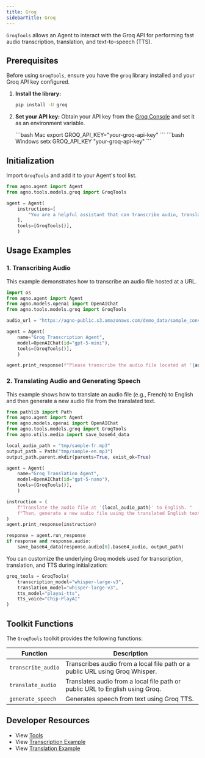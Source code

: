 ```yaml
---
title: Groq
sidebarTitle: Groq
---
```


`GroqTools` allows an Agent to interact with the Groq API for performing fast audio transcription, translation, and text-to-speech (TTS).

## Prerequisites

Before using `GroqTools`, ensure you have the `groq` library installed and your Groq API key configured.

1.  **Install the library:**
    ```bash
    pip install -U groq
    ```

2.  **Set your API key:** Obtain your API key from the [Groq Console](https://console.groq.com/keys) and set it as an environment variable.

    <CodeGroup>
    ```bash Mac
    export GROQ_API_KEY="your-groq-api-key"
    ```
    ```bash Windows
    setx GROQ_API_KEY "your-groq-api-key"
    ```
    </CodeGroup>

## Initialization

Import `GroqTools` and add it to your Agent's tool list.

```python
from agno.agent import Agent
from agno.tools.models.groq import GroqTools

agent = Agent(
    instructions=[
        "You are a helpful assistant that can transcribe audio, translate text and generate speech."
    ],
    tools=[GroqTools()],
    )
```



## Usage Examples

### 1. Transcribing Audio

This example demonstrates how to transcribe an audio file hosted at a URL.

```python transcription_agent.py
import os
from agno.agent import Agent
from agno.models.openai import OpenAIChat
from agno.tools.models.groq import GroqTools

audio_url = "https://agno-public.s3.amazonaws.com/demo_data/sample_conversation.wav"

agent = Agent(
    name="Groq Transcription Agent",
    model=OpenAIChat(id="gpt-5-mini"),
    tools=[GroqTools()],
    )

agent.print_response(f"Please transcribe the audio file located at '{audio_url}'")
```

### 2. Translating Audio and Generating Speech

This example shows how to translate an audio file (e.g., French) to English and then generate a new audio file from the translated text.

```python translation_agent.py
from pathlib import Path
from agno.agent import Agent
from agno.models.openai import OpenAIChat
from agno.tools.models.groq import GroqTools
from agno.utils.media import save_base64_data

local_audio_path = "tmp/sample-fr.mp3"
output_path = Path("tmp/sample-en.mp3")
output_path.parent.mkdir(parents=True, exist_ok=True)

agent = Agent(
    name="Groq Translation Agent",
    model=OpenAIChat(id="gpt-5-nano"),
    tools=[GroqTools()],
    )

instruction = (
    f"Translate the audio file at '{local_audio_path}' to English. "
    f"Then, generate a new audio file using the translated English text."
)
agent.print_response(instruction)

response = agent.run_response
if response and response.audio:
    save_base64_data(response.audio[0].base64_audio, output_path)
```
You can customize the underlying Groq models used for transcription, translation, and TTS during initialization:

```python
groq_tools = GroqTools(
    transcription_model="whisper-large-v3",
    translation_model="whisper-large-v3",
    tts_model="playai-tts",
    tts_voice="Chip-PlayAI"
)
```

## Toolkit Functions

The `GroqTools` toolkit provides the following functions:

| Function           | Description                                                                   |
| ------------------ | ----------------------------------------------------------------------------- |
| `transcribe_audio` | Transcribes audio from a local file path or a public URL using Groq Whisper.  |
| `translate_audio`  | Translates audio from a local file path or public URL to English using Groq. |
| `generate_speech`  | Generates speech from text using Groq TTS. |

## Developer Resources

- View [Tools](https://github.com/agno-agi/agno/blob/main/libs/agno/agno/tools/models/groq.py)
- View [Transcription Example](https://github.com/agno-agi/agno/tree/v2.0/cookbook/models/groq/transcription_agent.py)
- View [Translation Example](https://github.com/agno-agi/agno/tree/v2.0/cookbook/models/groq/translation_agent.py)

